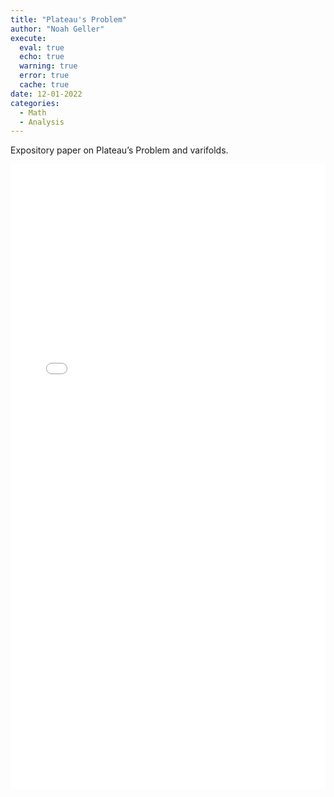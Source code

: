 ```yaml
---
title: "Plateau's Problem"
author: "Noah Geller"
execute:
  eval: true
  echo: true
  warning: true
  error: true 
  cache: true 
date: 12-01-2022
categories: 
  - Math
  - Analysis
---
```


Expository paper on Plateau's Problem and varifolds. 

![](../mysite-assets/plat.pdf){width=100% height=1000}

